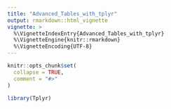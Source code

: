 ```yaml
---
title: "Advanced_Tables_with_tplyr"
output: rmarkdown::html_vignette
vignette: >
  %\VignetteIndexEntry{Advanced_Tables_with_tplyr}
  %\VignetteEngine{knitr::rmarkdown}
  %\VignetteEncoding{UTF-8}
---
```


```r
knitr::opts_chunk$set(
  collapse = TRUE,
  comment = "#>"
)
```

```r
library(Tplyr)
```
